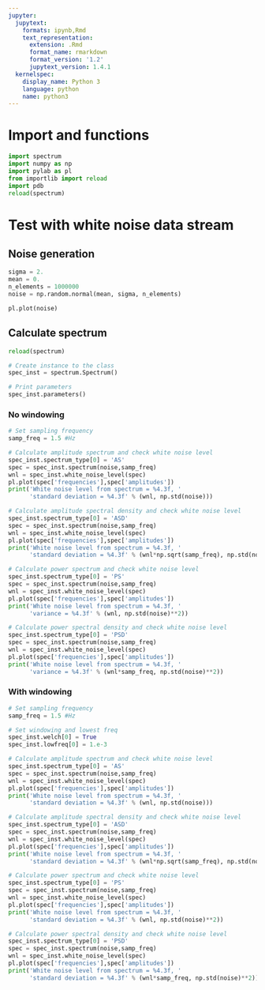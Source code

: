 ```yaml
---
jupyter:
  jupytext:
    formats: ipynb,Rmd
    text_representation:
      extension: .Rmd
      format_name: rmarkdown
      format_version: '1.2'
      jupytext_version: 1.4.1
  kernelspec:
    display_name: Python 3
    language: python
    name: python3
---
```


# Import and functions

```python
import spectrum
import numpy as np
import pylab as pl
from importlib import reload
import pdb
reload(spectrum)
```

# Test with white noise data stream


## Noise generation

```python
sigma = 2.
mean = 0.
n_elements = 1000000
noise = np.random.normal(mean, sigma, n_elements)
```

```python
pl.plot(noise)
```

## Calculate spectrum

```python
reload(spectrum)
```

```python
# Create instance to the class
spec_inst = spectrum.Spectrum()
```

```python
# Print parameters
spec_inst.parameters()
```

<!-- #region heading_collapsed=true -->
### No windowing
<!-- #endregion -->

```python
# Set sampling frequency
samp_freq = 1.5 #Hz
```

```python
# Calculate amplitude spectrum and check white noise level
spec_inst.spectrum_type[0] = 'AS'
spec = spec_inst.spectrum(noise,samp_freq)
wnl = spec_inst.white_noise_level(spec)
pl.plot(spec['frequencies'],spec['amplitudes'])
print('White noise level from spectrum = %4.3f, '
      'standard deviation = %4.3f' % (wnl, np.std(noise)))
```

```python
# Calculate amplitude spectral density and check white noise level
spec_inst.spectrum_type[0] = 'ASD'
spec = spec_inst.spectrum(noise,samp_freq)
wnl = spec_inst.white_noise_level(spec)
pl.plot(spec['frequencies'],spec['amplitudes'])
print('White noise level from spectrum = %4.3f, '
      'standard deviation = %4.3f' % (wnl*np.sqrt(samp_freq), np.std(noise)))
```

```python
# Calculate power spectrum and check white noise level
spec_inst.spectrum_type[0] = 'PS'
spec = spec_inst.spectrum(noise,samp_freq)
wnl = spec_inst.white_noise_level(spec)
pl.plot(spec['frequencies'],spec['amplitudes'])
print('White noise level from spectrum = %4.3f, '
      'variance = %4.3f' % (wnl, np.std(noise)**2))
```

```python
# Calculate power spectral density and check white noise level
spec_inst.spectrum_type[0] = 'PSD'
spec = spec_inst.spectrum(noise,samp_freq)
wnl = spec_inst.white_noise_level(spec)
pl.plot(spec['frequencies'],spec['amplitudes'])
print('White noise level from spectrum = %4.3f, '
      'variance = %4.3f' % (wnl*samp_freq, np.std(noise)**2))
```

### With windowing

```python
# Set sampling frequency
samp_freq = 1.5 #Hz

# Set windowing and lowest freq
spec_inst.welch[0] = True
spec_inst.lowfreq[0] = 1.e-3
```

```python
# Calculate amplitude spectrum and check white noise level
spec_inst.spectrum_type[0] = 'AS'
spec = spec_inst.spectrum(noise,samp_freq)
wnl = spec_inst.white_noise_level(spec)
pl.plot(spec['frequencies'],spec['amplitudes'])
print('White noise level from spectrum = %4.3f, '
      'standard deviation = %4.3f' % (wnl, np.std(noise)))
```

```python
# Calculate amplitude spectral density and check white noise level
spec_inst.spectrum_type[0] = 'ASD'
spec = spec_inst.spectrum(noise,samp_freq)
wnl = spec_inst.white_noise_level(spec)
pl.plot(spec['frequencies'],spec['amplitudes'])
print('White noise level from spectrum = %4.3f, '
      'standard deviation = %4.3f' % (wnl*np.sqrt(samp_freq), np.std(noise)))
```

```python
# Calculate power spectrum and check white noise level
spec_inst.spectrum_type[0] = 'PS'
spec = spec_inst.spectrum(noise,samp_freq)
wnl = spec_inst.white_noise_level(spec)
pl.plot(spec['frequencies'],spec['amplitudes'])
print('White noise level from spectrum = %4.3f, '
      'standard deviation = %4.3f' % (wnl, np.std(noise)**2))
```

```python
# Calculate power spectral density and check white noise level
spec_inst.spectrum_type[0] = 'PSD'
spec = spec_inst.spectrum(noise,samp_freq)
wnl = spec_inst.white_noise_level(spec)
pl.plot(spec['frequencies'],spec['amplitudes'])
print('White noise level from spectrum = %4.3f, '
      'standard deviation = %4.3f' % (wnl*samp_freq, np.std(noise)**2))
```

```python

```
